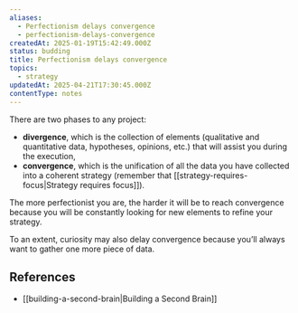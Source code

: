 ```yaml
---
aliases:
  - Perfectionism delays convergence
  - perfectionism-delays-convergence
createdAt: 2025-01-19T15:42:49.000Z
status: budding
title: Perfectionism delays convergence
topics:
  - strategy
updatedAt: 2025-04-21T17:30:45.000Z
contentType: notes
---
```

There are two phases to any project:

- **divergence**, which is the collection of elements (qualitative and quantitative data, hypotheses, opinions, etc.) that will assist you during the execution,
- **convergence**, which is the unification of all the data you have collected into a coherent strategy (remember that [[strategy-requires-focus|Strategy requires focus]]).

The more perfectionist you are, the harder it will be to reach convergence because you will be constantly looking for new elements to refine your strategy.

To an extent, curiosity may also delay convergence because you’ll always want to gather one more piece of data.

## References

- [[building-a-second-brain|Building a Second Brain]]
